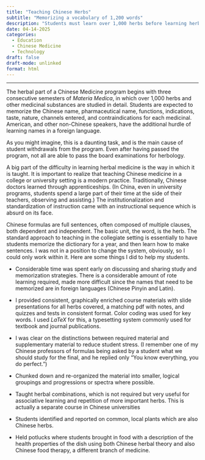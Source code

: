 ```yaml
---
title: "Teaching Chinese Herbs"
subtitle: "Memorizing a vocabulary of 1,200 words"
description: "Students must learn over 1,000 herbs before learning herbal prescriptions. They are required to learn Chinese names and Latin names, a huge challenge for American students. I describe techniques I used to aid them."
date: 04-14-2025
categories: 
  - Education
  - Chinese Medicine
  - Technology
draft: false
draft-mode: unlinked
format: html
---
```


------------------------------------------------------------------------

The herbal part of a Chinese Medicine program begins with three consecutive semesters of *Materia Medica*, in which over 1,000 herbs and other medicinal substances are studied in detail. Students are expected to memorize the Chinese name, pharmaceutical name, functions, indications, taste, nature, channels entered, and contraindications for each medicinal. American, and other non-Chinese speakers, have the additional hurdle of learning names in a foreign language.

As you might imagine, this is a daunting task, and is the main cause of student withdrawals from the program. Even after having passed the program, not all are able to pass the board examinations for herbology.

A big part of the difficulty in learning herbal medicine is the way in which it is taught. It is important to realize that teaching Chinese medicine in a college or university setting is a modern practice. Traditionally, Chinese doctors learned through apprenticeships. (In China, even in university programs, students spend a large part of their time at the side of their teachers, observing and assisting.) The institutionalization and standardization of instruction came with an instructional sequence which is absurd on its face.

Chinese formulas are full sentences, often composed of multiple clauses, both dependent and independent. The basic unit, the word, is the herb. The standard approach to teaching in the collegiate setting is essentially to have students memorize the dictionary for a year, and then learn how to make sentences. I was not in a position to change the system, obviously, so I could only work within it. Here are some things I did to help my students.

-   Considerable time was spent early on discussing and sharing study and memorization strategies. There is a considerable amount of rote learning required, made more difficult since the names that need to be memorized are in foreign languages (Chinese Pinyin and Latin).

-   I provided consistent, graphically enriched course materials with slide presentations for all herbs covered, a matching pdf with notes, and quizzes and tests in consistent format. Color coding was used for key words. I used $LaTeX$ for this, a typesetting system commonly used for textbook and journal publications.

-   I was clear on the distinctions between required material and supplementary material to reduce student stress. (I remember one of my Chinese professors of formulas being asked by a student what we should study for the final, and he replied only "You know everything, you do perfect.")

-   Chunked down and re-organized the material into smaller, logical groupings and progressions or spectra where possible.

-   Taught herbal combinations, which is not required but very useful for associative learning and repetition of more important herbs. This is actually a separate course in Chinese universities

-   Students identified and reported on common, local plants which are also Chinese herbs.

-   Held potlucks where students brought in food with a description of the health properties of the dish using both Chinese herbal theory and also Chinese food therapy, a different branch of medicine.
